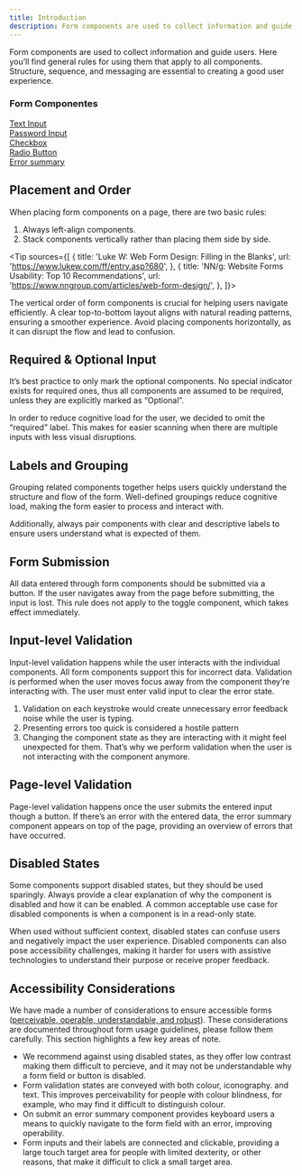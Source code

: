 ```yaml
---
title: Introduction
description: Form components are used to collect information and guide users. Here you’ll find general rules for using them that apply to all components. Structure, sequence, and messaging are essential to creating a good user experience.
---
```




Form components are used to collect information and guide users. Here you’ll find general rules for using them that apply to all components. Structure, sequence, and messaging are essential to creating a good user experience.

### Form Componentes

<div style="display: flex; flex-direction: column">
	<a href="text-input">Text Input</a>
	<a href="password-input">Password Input</a>
	<a href="checkbox">Checkbox</a>
	<a href="radio-button">Radio Button</a>
	<a href="error-summary">Error summary</a>
</div>


## Placement and Order

When placing form components on a page, there are two basic rules:

1.  Always left-align components.
2.  Stack components vertically rather than placing them side by side.

<PlacementOrderGuidlines brand={props.brand} />

<Tip
	sources={[
		{
			title: 'Luke W: Web Form Design: Filling in the Blanks',
			url: 'https://www.lukew.com/ff/entry.asp?680',
		},
		{
			title: 'NN/g: Website Forms Usability: Top 10 Recommendations',
			url: 'https://www.nngroup.com/articles/web-form-design/',
		},
	]}>
	<p>
		The vertical order of form components is crucial for helping users navigate
		efficiently. A clear top-to-bottom layout aligns with natural reading
		patterns, ensuring a smoother experience. Avoid placing components
		horizontally, as it can disrupt the flow and lead to confusion.
	</p>
</Tip>

## Required & Optional Input

It’s best practice to only mark the optional components. No special indicator exists for required ones, thus all components are assumed to be required, unless they are explicitly marked as “Optional”.

<RequiredOptionalInput brand={props.brand} />

<Tip>
	<p>
		In order to reduce cognitive load for the user, we decided to omit the
		“required” label. This makes for easier scanning when there are multiple
		inputs with less visual disruptions.
	</p>
</Tip>

## Labels and Grouping

Grouping related components together helps users quickly understand the structure and flow of the form. Well-defined groupings reduce cognitive load, making the form easier to process and interact with.

<LabelsGrouping brand={props.brand} />

Additionally, always pair components with clear and descriptive labels to ensure users understand what is expected of them.

## Form Submission

All data entered through form components should be submitted via a button. If the user navigates away from the page before submitting, the input is lost. This rule does not apply to the toggle component, which takes effect immediately.

<FormSubmission brand={props.brand} />

## Input-level Validation

Input-level validation happens while the user interacts with the individual components. All form components support this for incorrect data. Validation is performed when the user moves focus away from the component they’re interacting with. The user must enter valid input to clear the error state.

<InputValidation brand={props.brand} />

<Tip>
	<ol>
		<li>
			Validation on each keystroke would create unnecessary error feedback noise
			while the user is typing.
		</li>
		<li>Presenting errors too quick is considered a hostile pattern</li>
		<li>
			Changing the component state as they are interacting with it might feel
			unexpected for them. That’s why we perform validation when the user is not
			interacting with the component anymore.
		</li>
	</ol>
</Tip>

## Page-level Validation

Page-level validation happens once the user submits the entered input though a button. If there’s an error with the entered data, the error summary component appears on top of the page, providing an overview of errors that have occurred.

<ErrorSummary brand={props.brand} />

## Disabled States

Some components support disabled states, but they should be used sparingly. Always provide a clear explanation of why the component is disabled and how it can be enabled. A common acceptable use case for disabled components is when a component is in a read-only state.

<DisabledStates brand={props.brand} />

<Tip>
	<p>
		When used without sufficient context, disabled states can confuse users and
		negatively impact the user experience. Disabled components can also pose
		accessibility challenges, making it harder for users with assistive
		technologies to understand their purpose or receive proper feedback.
	</p>
</Tip>

## Accessibility Considerations

We have made a number of considerations to ensure accessible forms ([perceivable, operable, understandable, and robust](https://www.w3.org/WAI/WCAG22/Understanding/intro#understanding-the-four-principles-of-accessibility)). These considerations are documented throughout form usage guidelines, please follow them carefully. This section highlights a few key areas of note.

- We recommend against using disabled states, as they offer low contrast making them difficult to percieve, and it may not be understandable why a form field or button is disabled.
- Form validation states are conveyed with both colour, iconography. and text. This improves perceivability for people with colour blindness, for example, who may find it difficult to distinguish colour.
- On submit an error summary component provides keyboard users a means to quickly navigate to the form field with an error, improving operability.
- Form inputs and their labels are connected and clickable, providing a large touch target area for people with limited dexterity, or other reasons, that make it difficult to click a small target area.

